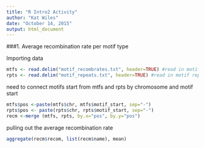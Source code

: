 ```yaml
---
title: "R Intro2 Activity"
author: "Kat Wiles"
date: "October 14, 2015"
output: html_document
---
```


###1. Average recombination rate per motif type

Importing data
```r
mtfs <- read.delim("motif_recombrates.txt", header=TRUE) #read in motif recombination rates data
rpts <- read.delim("motif_repeats.txt", header=TRUE) #read in motif repeats data
```

need to connect motifs start from mtfs and rpts by chromosome and motif start
```r
mtfs$pos <-paste(mtfs$chr, mtfs$motif_start, sep="-") 
rpts$pos <- paste(rpts$chr, rpts$motif_start, sep="-")
recm <-merge (mtfs, rpts, by.x="pos", by.y="pos")
```


pulling out the average recombination rate
```r
aggregate(recm$recom, list(recm$name), mean)
```




